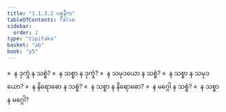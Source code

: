 ```yaml
---
title: "1.1.3.2 ပစ္စနီက"
tableOfContents: false
sidebar:
  order: 2
type: "tipitaka"
basket: "ab"
book: "y5"
---
```



<DynamicBreadcrumb />

<Division number="7" book="y5" e="ch" v="33" p="207">

<Paragraph number="75" book="y5">
»  န ဒုက္ခံ န သစ္စံ?
</Paragraph>

<Paragraph number="76" book="y5">
«  န သစ္စာ န ဒုက္ခံ?
</Paragraph>

<Paragraph number="77" book="y5">
»  န သမုဒယော န သစ္စံ?
</Paragraph>

<Paragraph number="78" book="y5">
«  န သစ္စာ န သမုဒယော?
</Paragraph>

<Paragraph number="79" book="y5">
»  န နိရောဓော န သစ္စံ?
</Paragraph>

<Paragraph number="80" book="y5">
«  န သစ္စာ န နိရောဓော?
</Paragraph>

<Paragraph number="81" book="y5">
»  န မဂ္ဂေါ န သစ္စံ?
</Paragraph>

<Paragraph number="82" book="y5">
«  န သစ္စာ န မဂ္ဂေါ?
</Paragraph>
</Division>